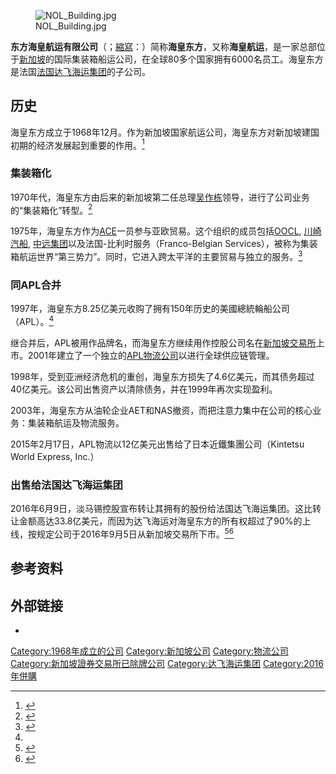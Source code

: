 {{Infobox company
|name = 东方海皇航运有限公司
|name_en = Neptune Orient Lines Limited
|logo = [[File:Neptune_Orient_Lines.svg|150px]]
|type = [[子公司|子公司]]
|traded_as =
|genre =
|foundation = {{Start date and age|1968|12|01|p=yes}}<br />{{SGP}}
|founder = [[Muhammad_Jalaluddin_Sayeed|Captain Muhammad Jalaluddin Sayeed]]
|location_city = 
|location = [[緯壹|緯壹]]北[[波那维斯达|波那维斯达]]通道9号达都汇一号塔楼14楼 邮编138588 
|location_country = [[新加坡|新加坡]]
|founded = 
|key_people = {{unbulleted list|Rodolphe Saadé ([[Chairman|Chairman]])|Nicolas Sartini ([[Chief_executive_officer|CEO]])}}<ref>{{cite web|title=NOL appoints new CEO, CFO amid takeover by France's CMA CGM|url=http://www.channelnewsasia.com/news/singapore/nol-appoints-new-ceo-cfo/2871428.html|publisher=Channel News Asia|accessdate=19 June 2016|archive-date=2016-08-21|archive-url=https://web.archive.org/web/20160821012908/http://www.channelnewsasia.com/news/singapore/nol-appoints-new-ceo-cfo/2871428.html|dead-url=no}}</ref>
|area_served = 全球
|industry = [[运输|运输]]
|products =
|services = [[航运|航运]]服务 
|revenue = {{decrease}} 88.31亿[[新元|新元]] (2013)<ref name="financefy2013">{{cite web|url= http://www.nol.com.sg/wps/wcm/connect/105bbe804f9e172cbabfbb19169d18c1/NOL_FY2013_Financial_Results.pdf|title= Unaudited Financial Information For the Year Ended 27 December 2013|author= <!--Staff writer(s); no by-line.-->|date= 27 February 2014|publisher= Neptune Orient Lines Limited|accessdate= 27 March 2014|format= PDF}}{{dead link|date=2017年11月 |bot=InternetArchiveBot |fix-attempted=yes }}</ref>
|operating_income = {{increase}} 5.83亿新元 (2013)<ref name="financefy2013"/>
|net_income = {{decrease}} -0.72亿新元 (2013)<ref name="financefy2013"/>
|assets = {{increase}} 90.29亿新元 (2013)<ref name="financefy2013"/>
|equity = {{decrease}} 31.30亿新元 (2013)<ref name="financefy2013"/>
|num_employees =
|divisions =
|subsid = APL（美国总统轮船）
|owner = [[法国达飞海运集团|法国达飞海运集团]]
|slogan = 
|homepage = {{URL|https://www.cma-cgm.com/local/singapore}}
|dissolved =
|footnotes =
}}

[[File:NOL_Building.jpg|thumb]]

'''东方海皇航运有限公司'''（{{lang-en|'''Neptune Orient Lines Limited'''}}；[[首字母縮略字|縮寫]]：{{lang|en|'''NOL'''}}）简称'''海皇东方'''，又称'''海皇航运'''，是一家总部位于[[新加坡|新加坡]]的国际集装箱船运公司，在全球80多个国家拥有6000名员工。海皇东方是法国[[法国达飞海运集团|法国达飞海运集团]]的子公司。

==历史==
海皇东方成立于1968年12月。作为新加坡国家航运公司，海皇东方对新加坡建国初期的经济发展起到重要的作用。<ref>{{cite news|title = Neptune Orient Lines Limited History|publisher = Funding Universe|url = http://www.fundinguniverse.com/company-histories/neptune-orient-lines-limited-history/|accessdate = 2012-08-03|archive-url = https://web.archive.org/web/20121020033327/http://www.fundinguniverse.com/company-histories/neptune-orient-lines-limited-history/|archive-date = 2012-10-20|dead-url = yes}}</ref>

===集装箱化===
1970年代，海皇东方由后来的新加坡第二任总理[[吴作栋|吴作栋]]领导，进行了公司业务的“集装箱化”转型。<ref name="Neptune Orient Lines">{{cite news|title = Neptune Orient Lines|publisher = SingaporeInfopedia|url = http://infopedia.nl.sg/articles/SIP_1688_2010-07-26.html|accessdate = 2012-08-03|deadurl = yes|archiveurl = https://web.archive.org/web/20120509190101/http://infopedia.nl.sg/articles/SIP_1688_2010-07-26.html|archivedate = 2012-05-09}}</ref>

1975年，海皇东方作为[[ACE_Group|ACE]]一员参与亚欧贸易。这个组织的成员包括[[OOCL|OOCL]], [[川崎汽船|川崎汽船]], [[中远集团|中远集团]]以及法国-比利时服务（Franco-Belgian Services），被称为集装箱航运世界“第三势力”。同时，它进入跨太平洋的主要贸易与独立的服务。<ref name="fool.sg">{{Cite web |url=https://www.fool.sg/2013/11/11/5-things-you-should-know-about-neptune-orient-lines/ |title=存档副本 |accessdate=2016-11-04 |archive-date=2016-03-05 |archive-url=https://web.archive.org/web/20160305123145/https://www.fool.sg/2013/11/11/5-things-you-should-know-about-neptune-orient-lines/ |dead-url=no }}</ref>

===同APL合并===
1997年，海皇东方8.25亿美元收购了拥有150年历史的美國總統輪船公司（APL）。<ref name="fool.sg"/>

继合并后，APL被用作品牌名，而海皇东方继续用作控股公司名在[[新加坡交易所|新加坡交易所]]上市。2001年建立了一个独立的[[APL_Logistics|APL物流公司]]以进行全球供应链管理。

1998年，受到亚洲经济危机的重创，海皇东方损失了4.6亿美元，而其债务超过40亿美元。该公司出售资产以清除债务，并在1999年再次实现盈利。

2003年，海皇东方从油轮企业AET和NAS撤资，而把注意力集中在公司的核心业务：集装箱航运及物流服务。

2015年2月17日，APL物流以12亿美元出售给了日本近鐵集團公司（Kintetsu World Express, Inc.）

===出售给法国达飞海运集团===
2016年6月9日，淡马锡控股宣布转让其拥有的股份给法国达飞海运集团。这比转让金额高达33.8亿美元，而因为达飞海运对海皇东方的所有权超过了90%的上线，按规定公司于2016年9月5日从新加坡交易所下市。<ref name=":0">{{Cite web|url=http://www.straitstimes.com/business/companies-markets/nol-did-not-adapt-fast-enough-says-ceo|title=NOL did not adapt fast enough, says CEO|last=hermes|date=2016-06-08|website=The Straits Times|access-date=2016-06-10|archive-date=2016-06-12|archive-url=https://web.archive.org/web/20160612082441/http://www.straitstimes.com/business/companies-markets/nol-did-not-adapt-fast-enough-says-ceo|dead-url=no}}</ref><ref>{{Cite web|url=http://www.channelnewsasia.com/news/singapore/nol-to-be-delisted-from-sgx-on-tuesday/3100816.html|title=NOL to be delisted from SGX on Tuesday|date=2016-09-05|website=Channel News Asia|access-date=2016-09-19|archive-date=2016-09-19|archive-url=https://web.archive.org/web/20160919073951/http://www.channelnewsasia.com/news/singapore/nol-to-be-delisted-from-sgx-on-tuesday/3100816.html|dead-url=no}}</ref>

==参考资料==
{{Reflist|20em}}

==外部链接==
{{Commons category|Neptune Orient Lines}}

*{{Official website|https://www.cma-cgm.com/local/singapore}}

[[Category:1968年成立的公司|Category:1968年成立的公司]]
[[Category:新加坡公司|Category:新加坡公司]]
[[Category:物流公司|Category:物流公司]]
[[Category:新加坡證券交易所已除牌公司|Category:新加坡證券交易所已除牌公司]]
[[Category:达飞海运集团|Category:达飞海运集团]]
[[Category:2016年併購|Category:2016年併購]]
{{新加坡企業}}